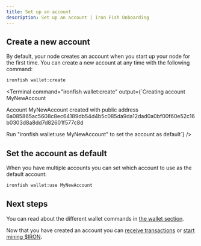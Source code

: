 ```yaml
---
title: Set up an account
description: Set up an account | Iron Fish Onboarding
---
```


## Create a new account

By default, your node creates an account when you start up your node for the first time. You can create a new account at any time with the following command:

```sh
ironfish wallet:create
```

<Terminal
  command="ironfish wallet:create"
  output={`Creating account MyNewAccount

Account MyNewAccount created with public address
6a085865ac5608c8ec64189db54d4b5c085da9da12dad0a0bf00f60e52c16b0303d8a8dd7d82601f577c8d

Run "ironfish wallet:use MyNewAccount" to set the account as default`}
/>

## Set the account as default

When you have multiple accounts you can set which account to use as the default account:

```sh
ironfish wallet:use MyNewAccount
```

## Next steps

You can read about the different wallet commands in [the wallet section](wallet.md).

Now that you have created an account you can [receive transactions](transactions.md#receive-a-transaction) or [start mining $IRON](mine.md).
